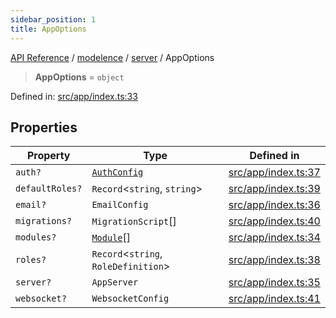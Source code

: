 ```yaml
---
sidebar_position: 1
title: AppOptions
---
```


[API Reference](/api-reference/modelence/server/type-aliases/../../../index) / [modelence](/api-reference/modelence/server/type-aliases/../../index) / [server](/api-reference/modelence/server/type-aliases/../index) / AppOptions

> **AppOptions** = `object`

Defined in: [src/app/index.ts:33](https://github.com/modelence/modelence/blob/45cb8dfe664fced4d28b5cd14a6f6149dc361f3b/packages/modelence/src/app/index.ts#L33)

## Properties

| Property | Type | Defined in |
| ------ | ------ | ------ |
| <a id="auth"></a> `auth?` | [`AuthConfig`](/api-reference/modelence/server/type-aliases/AuthConfig) | [src/app/index.ts:37](https://github.com/modelence/modelence/blob/45cb8dfe664fced4d28b5cd14a6f6149dc361f3b/packages/modelence/src/app/index.ts#L37) |
| <a id="defaultroles"></a> `defaultRoles?` | `Record`\<`string`, `string`\> | [src/app/index.ts:39](https://github.com/modelence/modelence/blob/45cb8dfe664fced4d28b5cd14a6f6149dc361f3b/packages/modelence/src/app/index.ts#L39) |
| <a id="email"></a> `email?` | `EmailConfig` | [src/app/index.ts:36](https://github.com/modelence/modelence/blob/45cb8dfe664fced4d28b5cd14a6f6149dc361f3b/packages/modelence/src/app/index.ts#L36) |
| <a id="migrations"></a> `migrations?` | `MigrationScript`[] | [src/app/index.ts:40](https://github.com/modelence/modelence/blob/45cb8dfe664fced4d28b5cd14a6f6149dc361f3b/packages/modelence/src/app/index.ts#L40) |
| <a id="modules"></a> `modules?` | [`Module`](/api-reference/modelence/server/type-aliases/../classes/Module)[] | [src/app/index.ts:34](https://github.com/modelence/modelence/blob/45cb8dfe664fced4d28b5cd14a6f6149dc361f3b/packages/modelence/src/app/index.ts#L34) |
| <a id="roles"></a> `roles?` | `Record`\<`string`, `RoleDefinition`\> | [src/app/index.ts:38](https://github.com/modelence/modelence/blob/45cb8dfe664fced4d28b5cd14a6f6149dc361f3b/packages/modelence/src/app/index.ts#L38) |
| <a id="server"></a> `server?` | `AppServer` | [src/app/index.ts:35](https://github.com/modelence/modelence/blob/45cb8dfe664fced4d28b5cd14a6f6149dc361f3b/packages/modelence/src/app/index.ts#L35) |
| <a id="websocket"></a> `websocket?` | `WebsocketConfig` | [src/app/index.ts:41](https://github.com/modelence/modelence/blob/45cb8dfe664fced4d28b5cd14a6f6149dc361f3b/packages/modelence/src/app/index.ts#L41) |
